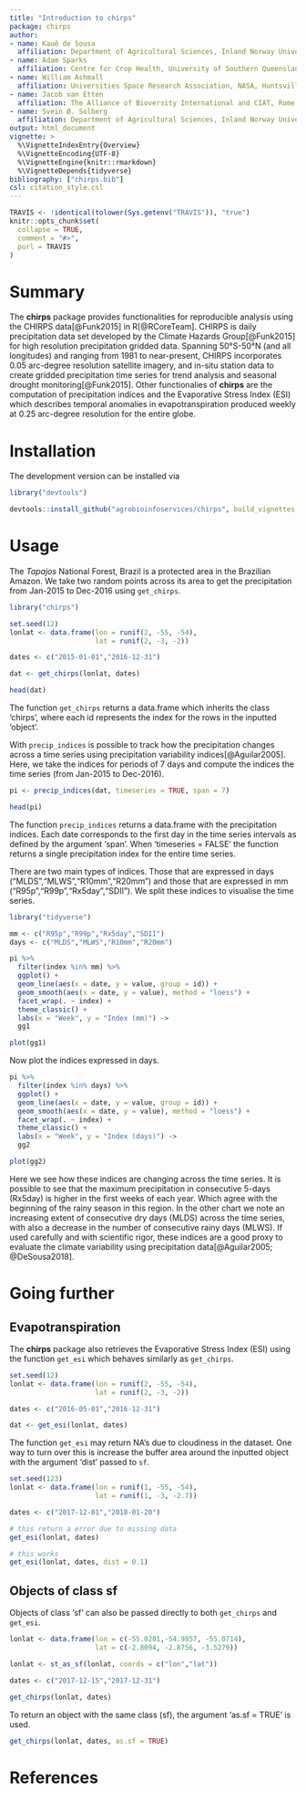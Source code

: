 ```yaml
---
title: "Introduction to chirps"
package: chirps
author:
- name: Kauê de Sousa
  affiliation: Department of Agricultural Sciences, Inland Norway University of Applied Sciences, Hamar, Norway; and The Alliance of Bioversity International and CIAT, Rome, Italy
- name: Adam Sparks 
  affiliation: Centre for Crop Health, University of Southern Queensland, Toowoomba, Australia
- name: William Ashmall 
  affiliation: Universities Space Research Association, NASA, Huntsville, USA
- name: Jacob van Etten 
  affiliation: The Alliance of Bioversity International and CIAT, Rome, Italy
- name: Svein Ø. Solberg 
  affiliation: Department of Agricultural Sciences, Inland Norway University of Applied Sciences, Hamar, Norway
output: html_document
vignette: >
  %\VignetteIndexEntry{Overview}
  %\VignetteEncoding{UTF-8}
  %\VignetteEngine{knitr::rmarkdown}
  %\VignetteDepends{tidyverse}
bibliography: ["chirps.bib"]
csl: citation_style.csl
---
```


```r
TRAVIS <- !identical(tolower(Sys.getenv("TRAVIS")), "true")
knitr::opts_chunk$set(
  collapse = TRUE,
  comment = "#>",
  purl = TRAVIS
)
```

# Summary

The **chirps** package provides functionalities for reproducible analysis using the CHIRPS data[@Funk2015] in R[@RCoreTeam]. CHIRPS is daily precipitation data set developed by the Climate Hazards Group[@Funk2015] for high resolution precipitation gridded data. Spanning 50°S-50°N (and all longitudes) and ranging from 1981 to near-present, CHIRPS incorporates 0.05 arc-degree resolution satellite imagery, and in-situ station data to create gridded precipitation time series for trend analysis and seasonal drought monitoring[@Funk2015]. Other functionalies of **chirps** are the computation of precipitation indices and the Evaporative Stress Index (ESI) which describes temporal anomalies in evapotranspiration produced weekly at 0.25 arc-degree resolution for the entire globe.


# Installation

The development version can be installed via

```r
library("devtools")

devtools::install_github("agrobioinfoservices/chirps", build_vignettes = TRUE)

```


# Usage

The *Tapajos* National Forest, Brazil is a protected area in the Brazilian Amazon. We take two random points across its area to get the precipitation from Jan-2015 to Dec-2016 using `get_chirps`.

```r
library("chirps")

set.seed(12)
lonlat <- data.frame(lon = runif(2, -55, -54),
                     lat = runif(2, -3, -2))

dates <- c("2015-01-01","2016-12-31")

dat <- get_chirps(lonlat, dates)

head(dat)

```


The function `get_chirps` returns a data.frame which inherits the class 'chirps', where each id represents the index for the rows in the inputted 'object'. 

With `precip_indices` is possible to track how the precipitation changes across a time series using precipitation variability indices[@Aguilar2005]. Here, we take the indices for periods of 7 days and compute the indices the time series (from Jan-2015 to Dec-2016).

```r
pi <- precip_indices(dat, timeseries = TRUE, span = 7)

head(pi)

```

The function `precip_indices` returns a data.frame with the precipitation indices. Each date corresponds to the first day in the time series intervals as defined by the argument 'span'. When 'timeseries = FALSE' the function returns a single precipitation index for the entire time series.

There are two main types of indices. Those that are expressed in days ("MLDS","MLWS","R10mm","R20mm") and those that are expressed in mm ("R95p","R99p","Rx5day","SDII"). We split these indices to visualise the time series.


```r
library("tidyverse")

mm <- c("R95p","R99p","Rx5day","SDII")
days <- c("MLDS","MLWS","R10mm","R20mm")

pi %>% 
  filter(index %in% mm) %>% 
  ggplot() +
  geom_line(aes(x = date, y = value, group = id)) + 
  geom_smooth(aes(x = date, y = value), method = "loess") +
  facet_wrap(. ~ index) +
  theme_classic() +
  labs(x = "Week", y = "Index (mm)") ->
  gg1

plot(gg1)

```


Now plot the indices expressed in days.

```r
pi %>% 
  filter(index %in% days) %>% 
  ggplot() +
  geom_line(aes(x = date, y = value, group = id)) + 
  geom_smooth(aes(x = date, y = value), method = "loess") +
  facet_wrap(. ~ index) +
  theme_classic() +
  labs(x = "Week", y = "Index (days)") ->
  gg2

plot(gg2)

```

Here we see how these indices are changing across the time series. It is possible to see that the maximum precipitation in consecutive 5-days (Rx5day) is higher in the first weeks of each year. Which agree with the beginning of the rainy season in this region. In the other chart we note an increasing extent of consecutive dry days (MLDS) across the time series, with also a decrease in the number of consecutive rainy days (MLWS). If used carefully and with scientific rigor, these indices are a good proxy to evaluate the climate variability using precipitation data[@Aguilar2005; @DeSousa2018].  

# Going further

## Evapotranspiration 

The **chirps** package also retrieves the Evaporative Stress Index (ESI) using the function `get_esi` which behaves similarly as `get_chirps`. 

```r
set.seed(12)
lonlat <- data.frame(lon = runif(2, -55, -54),
                     lat = runif(2, -3, -2))

dates <- c("2016-05-01","2016-12-31")

dat <- get_esi(lonlat, dates)

```

The function `get_esi` may return NA's due to cloudiness in the dataset. One way to turn over this is increase the buffer area around the inputted object with the argument 'dist' passed to `sf`.

```r
set.seed(123)
lonlat <- data.frame(lon = runif(1, -55, -54),
                     lat = runif(1, -3, -2.7))

dates <- c("2017-12-01","2018-01-20")

# this return a error due to missing data
get_esi(lonlat, dates)

# this works
get_esi(lonlat, dates, dist = 0.1)

```


## Objects of class sf

Objects of class 'sf' can also be passed directly to both `get_chirps` and `get_esi`.

```r
lonlat <- data.frame(lon = c(-55.0281,-54.9857, -55.0714),
                     lat = c(-2.8094, -2.8756, -3.5279))

lonlat <- st_as_sf(lonlat, coords = c("lon","lat"))

dates <- c("2017-12-15","2017-12-31")

get_chirps(lonlat, dates)

```

To return an object with the same class (sf), the argument 'as.sf = TRUE' is used.


```r
get_chirps(lonlat, dates, as.sf = TRUE)

```


# References




